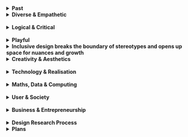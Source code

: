 
<Text title="About">
<details close>
<summary><strong>Past </strong></summary>
 I am Kuangyi Xing (27-year-old), from Nanjing, China. In 2015, I moved to
  Australia where I successfully completed my Bachelor's degree in Information
  Technology from <a href="https://www.anu.edu.au/">The Australian National University</a>. Then I moved to Melbourne
  where I worked for 4 years 
  as a software developer and associate UX/UI designer at a <a href="https://www.rea-group.com/">leading IT
  corporation</a>.
  <br /> <br />
 The Japanese concept of Ikigai suggests that the ideal career path aligns with
  what you love, what the world requires, what you can earn a living from, and
  what you excel at. In search of my Ikigai, I relocated to the Netherlands in
  2021 to pursue a Master's degree in Industrial Design. I selected TU/e primarily due to the vibrant design culture that the Netherlands offers. The program structure, with its emphasis on five areas of expertise, provides a comprehensive skillset that every designer should possess.
<br /> <br />
Before entering TU/e, my understanding of design was quite limited. I had a vague idea of fields I might like, such as sustainability, healthcare, social and play design but lacked a distinct design style, process, or direction of my own.
<br /> <br />
My design experience and area of expertise were also both limited. The company where I worked as a software developer supported me in undertaking a few months of design internship, which formed my foundation of practical design experience. The opportunity was offered due to my expressed interest in transitioning to design over several years. But the experience was predominantly in the commercial and UI/UX sectors. Within the professional environment, I was merely a small component of the extensive design process and had not yet independently experienced a full one. When it came to physical projects, my experience was confined to basic 3D modelling and rendering, and I lacked familiarity with material choices and the construction of real physical models.
<br /> <br />
Despite having a robust background in science, technology, engineering, and mathematics (STEM), I lacked systematic instruction that would enable me to integrate my specialist knowledge into my design process.
<br /> <br />
Nonetheless, my education at Eindhoven University of Technology facilitated the accumulation of varied experience, particularly in the areas of technology & realisation, creativity & aesthetics, and user & society. Prior to my FMP, my social designs were mainly driven by responsible design, emphasising problem-solving. For my FMP,I aimed to adopt a new design methodology, focusing on a discursive point of view. Additionally, since my two primary areas of expertise, US and MDC, were separately developed previously, I sought to merge them in my FMP.

</details>
</Text>

<Text title="Professional Identity">
<details close>
<summary><strong>Diverse & Empathetic </strong></summary>
Growing up in China and living, studying, and working in Australia, Denmark, and the Netherlands from the age of 19 onwards, I bring a
rich intercultural perspective to my work. My varied experiences across
different fields like software engineering and UI design have allowed me to
engage with a diverse array of individuals. As a minority in the society, I
deeply empathise with those who lack resources or whose voices often go unheard,
and I've personally witnessed the profound impact of societal structures and
systems on individual growth. 
 <br /> <br />
These experiences have significantly expanded my
understanding of society and the world, enhancing my sensitivity to the
complexities and nuances in societal issues. In my inclusive design approach, I
strive to genuinely understand the circumstances of users and the societal
environment influencing them (e.g. <a href="/weave">Weave</a>). I prefer to focus on particular
social groups who occupy more vulnerable positions within the society, acknowledging their uniqueness and considering the nuances of
their situations rather than pursuing a one-size-fits-all design.
</details>
  <br />
<details close>
<summary><strong>Logical & Critical</strong></summary>
With a strong background in STEM, my systematic training in AI, big data, and
programming enables me to swiftly understand various types of technology and
integrate them into my designs for more interactive user experiences (e.g.
<a href="/nebula"> Nebula</a>). However, I believe technology is a means, not an end. My extensive
experience with technology has made me more aware that technology cannot wholly
solve human issues, or may only provide an illusion of resolution. Therefore, I
employ technology with a critical mindset, only where it truly adds value. 
 <br /> <br />
My
logical mind enables me to work on intricate problems in a structured way. I
practise an iterative approach on various levels, from the overarching design
process to individual design activity. Adept at identifying problems with
intuition, I substantiate my assumption with qualitative and quantitative data gathered
from ethnography research, as well as theory support. Through thorough
analysis, I excel at distilling clear patterns from complex data, which enables
me to truly understand the problems at a systematic level (e.g. <a href="/weave">Weave</a>). 
 <br /> <br />
My
critical mind prompts me to spot flaws and constantly probe the “why” throughout
the design process. Questions like “Why do I choose this design approach?”, “How can I validate it?” or “Why does
this occur?” often guide my exploration. I am also critical about areas for improvement and
actively seek opportunities for growth. For instance, I undertook projects at
<a href="https://www.designskolenkolding.dk/en"> Design School Kolding</a> for my M2.1 specifically to enhance my creativity and aesthetic
sensibility, and knowledge in play design.
</details>
  <br />
<details close>
<summary><strong>Playful</strong></summary>
Contrasting with my logical thinking, my design style often embodies elements
of playfulness. This playful spirit is deeply rooted in my childhood, filled
with joyful memories of unstructured play, particularly with nature. Despite
societal emphasis on academic performance, I value the implicit lessons gained
from these playful explorations. Looking back, I realise that they have
significantly contributed to my development, reinforcing my belief in the
importance of play. 
 <br /> <br />
This foundation has nurtured my inclination towards playful
expression and interest in play design. It has driven me to delve deeper into
play theory and incorporate them into various fields, including education (<a href="/wind">Ride with Wind</a>),
business (<a href="/seasaw">SeaSaw</a>), and spatial design (<a href="/flow">Flow</a>). 
 <br /> <br />
 My design form
also mirrors the spirit of play through elements of irregularity, embodiment, and conflict. My designs often involve physical interactions and encapsulate
embodiment (e.g. <a href="/seasaw">SeaSaw</a>). Irregular shapes embody rule-breaking playfulness
(e.g. <a href="/weave">Weave</a>). Conflict aligns more with dark humour and dark play (e.g.
combining knife and children play in <a href="/seasaw">SeaSaw</a>), which creates a memorable impact, prompting
reflection by combining unrelated domains with playfulness (e.g. exploring the relation between vulnerability and play with the <a href="/jenga">Jenga</a> project).
</details>

</Text>

<Text title="Vision">
<details close>
<summary><strong> Inclusive design breaks the boundary of stereotypes and opens up space for nuances and growth</strong></summary>
Based on my experiences and reflections, I've come to believe that many social designs remain rooted in self-assumptions about users, such as blind people are incapable of international travels by themselves. This is a pitfall I have encountered in my own design journey. <strong>As designers, we need to embrace vulnerability - to understand, listen, and accept differences and nuances.</strong> Design should either be approached from a first-person perspective, or it should involve deep empathy towards the struggles experienced by others, including their unique sociocultural contexts. Only then we can create designs that genuinely resonate with users.
  <br /> <br />
From personal experience, I know that bias against women, ethnic minorities, the disabled, members of LGBTQI+ community, and many others still commonly occur in our current society. Lack of awareness of other groups’ realities can be the root of such bias and prejudice. <strong>Inclusive design, in my view, should challenge existing rules, shatter the boundary of preconceptions and stereotypes, demonstrate diverse possibilities, and open up space for nuance and growth.</strong> Therefore, my designs fundamentally challenge existing perceptions, whether it's society's understanding of immigrant struggles (<a href="/weave">Weave</a>), the belief that we cannot play outdoors in bad weather (<a href="/wind">Ride with Wind</a>), that kitchen knives are too dangerous for children (<a href="/seasaw">SeaSaw</a>), or that introverted children don't belong in amusement parks (<a href="/flow">Flow</a>). Through my designs, I seek to present various facets of issues, showcase broad possibilities, provide tools for people to foster their growth, and ultimately broaden societal perceptions to create a more inclusive society.
<br /> <br />
I also believe in the power of playful design, which I often integrate with other fields. Much like how stand-up comedy uses humour to critique, such combinations not only challenge our perceptions but also spark critical reflection on reality.
<br /> <br />
This vision of challenging and reshaping societal perceptions through inclusive and playful design guides my professional identity and decision-making. It serves as my long-term perspective and resonates with my background, values and beliefs. As I continue to develop competencies in design, this vision will provide the anchor point that directs my growth and learning.
</details>

</Text>

<Text title="Development">
  <details close>
    <summary>
      <strong>Creativity & Aesthetics</strong>
    </summary>
<strong>Materiality</strong>: I acquired skills in handling a variety of materials such as textiles, metal, acrylic, paper, and clay, while specialising in wood (specifically MDF, pine, and balsa wood) and Polylactic acid (PLA). I became adept in using specific tools required for each material, learning techniques such as forming, processing, and polishing. This involved equipment such as the CNC machine, jigsaw, sewing machine, sanding machine, and embroidery machine, and others. In FMP, a mixture of materials - including wood, PLA, acrylic, foam, metal, and yarn - were carefully selected and merged to optimise the presentation of the final product. 
<br /> <br />
<strong>Ideas generating, refining and selecting</strong>: 
The technique learned from the course <i>Exploratory Sketching</i> was used in visually generating my ideas. Rapid prototyping with materials like foam, paper, or MDF was employed to refine the forms and shapes, aiding in making informed final design decisions. Numerous evaluation methodologies were used to select the best ideas, for instance, a spider web evaluation graph which considers diverse aspects such as user interaction, feasibility, and playfulness. Furthermore, user tests and interviews were also conducted to examine the design's user interaction capabilities, leading to further enhancements.
<br /> <br />
<strong>Storytelling and presenting</strong>: 
My ability to present ideas evolved significantly, with a focus on enhancing visual communication and storytelling. I sought guidance from my peers in communication design at DSKD. They introduced me to the effective utilisation of Adobe Illustrator, Photoshop, and InDesign, equipping me to create visually appealing presentations that tell the design story.
<br /> <br />
<strong>
  Link to professional skills, other expertise areas and design research process
</strong>
<br /> 
Understanding the properties and potential of different materials broadens the scope
of design possibilities, enhancing the overall user experience. The enhancement of
my storytelling and presentation skills, coupled with my idea generation, refinement,
and selection capabilities, has streamlined my design process. It has enabled me
to swiftly transform my design ideas into tangible sketches or prototypes that effectively
tell a coherent story. This efficiency also provides a faster feedback loop with users
or stakeholders, aiding me in determining the subsequent steps in the design process. <br /> <br />
The
fusion of creativity and aesthetics with technology and realisation, such as 3D modelling
and Arduinos, has been my key strategy. For instance, in the development of Weave,
I found that users are more likely to engage with a design product when it achieves
a certain level of interactivity and aesthetic appeal. It is only through a willingness
to interact that societal perspectives can be potentially expanded through the design,
contributing towards a more inclusive society.
<br /> <br />
  <AliceCarousel
  animationDuration="2000"
  infinite
  controlsStrategy="alternate"
  mouseTracking
  items={[
    <img
      src="../../../expertises/CA1.jpeg"
      onDragStart={(e) => {
        e.preventDefault();
      }}
      role="presentation"
    />,
    <img
      src="../../../expertises/CA2.jpeg"
      onDragStart={(e) => {
        e.preventDefault();
      }}
      role="presentation"
    />,
    <img
      src="../../../expertises/CA3.jpg"
      onDragStart={(e) => {
        e.preventDefault();
      }}
      role="presentation"
    />,
        <img
      src="../../../expertises/CA4.jpg"
      onDragStart={(e) => {
        e.preventDefault();
      }}
      role="presentation"
    />,
        <img
      src="../../../expertises/CA5.png"
      onDragStart={(e) => {
        e.preventDefault();
      }}
      role="presentation"
    />,
  ]}
/>
  </details>
 <br /> 
<details close>
  <summary>
    <strong>Technology & Realisation</strong>
  </summary>
  <strong>Electronic Engineering</strong>: Through the<a href="/nebula"> Nebula</a> project, I accumulated
  hands-on experience in designing a sophisticated electronic system, involving integrating
  various components such as compass, GPS, vibration actuators, and arduino
  into a unified navigational system. Additionally, practical skills such as soldering
  and assembling were further developed. The project <a href="/wind">Ride with Wind</a> facilitated
  the enhancement of my technical knowledge, specifically in aerodynamics. Electronics
  (a motor, potentiometer, bluetooth) were combined with the principles of aerodynamics to
  develop a Lego paraglider.
  <br /> <br />
  <strong>Technical Drawing & 3D modelling</strong>: I learned the importance of technical drawings that visually communicate how something functions or is constructed. These not only serve as references for further 3D modelling, but also assist in evaluating their feasibility and facilitating feedback from engineers. I also took advantage of the intensive Rhino and Keyshot workshop at DSKD to develop my 3D modelling and rendering skills. These skills are invaluable for detailing technical aspects of a design, as well as creating rapid physical prototypes with tools such as a 3D printer or laser cutter.
  <br /> <br />
  <strong>
   Link to professional skills and other expertise areas
  </strong> <br />
  Working with technology in a design context has made me realise that when technology does not perform as expected, it is important to seek alternatives, instead of solely troubleshooting the technological issues,. From a lesson learnt from <a href="/wind">Ride with Wind</a>, I understood the value of managing potential risks and thoroughly understanding the pros and cons of a technology before the adoption. It was a valuable lesson on how an overly engineering-centric approach could potentially hinder a design project.
    <br /> <br />
My technology and realisation skills are closely interwoven with my maths data computing background. Leveraging my programming expertise, I possess the proficiency to write code for complex tasks within electronic systems. Meanwhile, my skills in creativity and aesthetics allow me to elevate the product beyond mere engineering, transforming it into an appealing and interactive design project.

  <br /> <br />
  <AliceCarousel
    animationDuration="2000"
    infinite
    controlsStrategy="alternate"
    mouseTracking
    items={[
      <img
        src="../../../expertises/TR1.jpg"
        onDragStart={(e) => {
          e.preventDefault();
        }}
        role="presentation"
      />,
      <img
        src="../../../expertises/TR2.jpg"
        onDragStart={(e) => {
          e.preventDefault();
        }}
        role="presentation"
      />,
      <img
        src="../../../expertises/TR3.png"
        onDragStart={(e) => {
          e.preventDefault();
        }}
        role="presentation"
      />,
      <img
        src="../../../expertises/TR4.png"
        onDragStart={(e) => {
          e.preventDefault();
        }}
        role="presentation"
      />,
      <img
        src="../../../expertises/TR5.jpg"
        onDragStart={(e) => {
          e.preventDefault();
        }}
        role="presentation"
      />,
    ]}
  />
</details>
<br />
<details close>
  <summary>
    <strong>Maths, Data & Computing</strong>
  </summary>
  My foundational knowledge in maths, data, and computing was primarily developed during my undergraduate studies and professional work experience. The subsequent reflection focuses on how I integrated this knowledge with other expertise areas.
    <br /> <br />
  <strong>Integration with User and Society</strong>: Data is often viewed as predominantly digital. My FMP, <a href="/weave">Weave</a>, explored the power of data in a distinct way by transforming data into a tangible and physical manifestation, combined with the realisation skills. Data infused with social meaning enhances the depth and social values of data, and highlighting a societal issue through credible data fosters greater understanding of the social subject matter.
  <br /> <br />
  <strong>Integration with Business and Entrepreneurship</strong>: To assess the viability of our business idea in the course <i>Design Innovation Strategy</i>, I built and deployed a fully functional landing page on a web server, with integrated tracking logic to identify the most popular commercial deal among customers. By establishing this fully operational website, we were able to test our business concept in a real-world scenario.
<br /> <br />
<strong>Integration with Creativity and Aesthetics:
</strong> Communication design skills and computing were integrated in the <a href="/narrative">Narrative Tool</a> project, which creates UX/UI design and deploys a product to production. The design was conceptualised in Figma and  then presented to clients for feedback. Subsequently, an analytics dashboard was built into production using Javascript and CSS, with data visualisation, functional programming principles, careful selection of data formats, and the application of breadth-first search (BFS) algorithm to traverse and merge data in a tree structure. Furthermore, this interactive portfolio website was also designed and developed using Typescript and CSS. Code can be seen at my <a href="https://github.com/void-kuangyi/Portfolio">gitub repository</a>.

<br /> <br />
<AliceCarousel
  animationDuration="2000"
  infinite
  controlsStrategy="alternate"
  mouseTracking
  items={[
    <img
      src="../../../expertises/MDC1.png"
      onDragStart={(e) => {
        e.preventDefault();
      }}
      role="presentation"
    />,
    <img
      src="../../../expertises/MDC3.png"
      onDragStart={(e) => {
        e.preventDefault();
      }}
      role="presentation"
    />,
    <img
      src="../../../expertises/MDC4.png"
      onDragStart={(e) => {
        e.preventDefault();
      }}
      role="presentation"
    />,
    <img
      src="../../../expertises/MDC2.jpg"
      onDragStart={(e) => {
        e.preventDefault();
      }}
      role="presentation"
    />,
  ]}
/>

</details>

<br />
<details close>
  <summary>
    <strong>User & Society</strong>
  </summary>
  <strong>User</strong>: I adopted a second-person perspective, designing for individuals with visual impairments (<a href="/nebula">Nebula</a>), and introverted children (<a href="/flow">Flow</a>). Later, in my FMP, I chose the first-person perspective, drawing on my own experiences as a foreign resident navigating the Dutch public systems. I supplemented this perspective with user research and theoretical components, enriching the mixed perspectives of the project.
<br /> <br />
<strong>User Evaluation</strong>: I experimented with a wide range of user evaluation methods, such as semi-structured interviews, surveys, diary studies, sensory ethnography research, user testing, and participatory design methodology. These practical applications allowed me to put the theory learned in the <i>User Evaluation Methods</i> course into practice and equip me to select the most suitable methodologies for diverse scenarios. To support my user research, I utilised various tools, including photo-elicitation, UX journey maps, cultural probes, and emotional wheels.
<br /> <br />
<strong>Context and Society:</strong> I developed awareness and sensitivity to the profound impact that different contexts can have on users. This understanding spans a broad spectrum, from sociocultural contexts to specific spatial and environmental settings. For instance, I explored how space influences Dutch children's interactions during play (<a href="/flow">Flow</a>). In the user testing phase of <a href="/seasaw">SeaSaw</a>, I noted that the results, obtained from Danish children in Kolding, might differ from those involving Dutch children or even Danish children in Copenhagen. <a href="/weave">Weave</a> primarily focuses on skilled immigrants in the context of the Netherlands, demonstrating a similar contextual consideration.
<br /> <br />
<strong>Link to professional Identity, vision and design research process 
</strong><br /> With the aspiration of being an inclusive designer, users constitute a critical component of my design process. I leverage both quantitative and qualitative data to gain a comprehensive understanding of the users and their circumstances, integrating this with theoretical insights to drive the design process forward. My primary focus centres around more vulnerable demographics, aims to challenge societal stereotypes through my design work and ultimately promote a more inclusive society.
Recognising the significant role of context, I strive to authentically understand not only the individual experiences of users but also their wider societal environment. I prioritise depth over breadth, which is why I choose to concentrate on specific groups and the nuanced dynamics within their unique contexts. This approach ensures that the final design can deeply resonate with its users, sparking connections and stimulating reflection on reality.

  <br /> <br />
  <AliceCarousel
    animationDuration="2000"
    infinite
    controlsStrategy="alternate"
    mouseTracking
    items={[
      <img
        src="../../../expertises/US3.jpg"
        onDragStart={(e) => {
          e.preventDefault();
        }}
        role="presentation"
      />,
      <img
        src="../../../expertises/US2.jpg"
        onDragStart={(e) => {
          e.preventDefault();
        }}
        role="presentation"
      />,
      <img
        src="../../../expertises/US1.jpg"
        onDragStart={(e) => {
          e.preventDefault();
        }}
        role="presentation"
      />,
      <img
        src="../../../expertises/US5.jpg"
        onDragStart={(e) => {
          e.preventDefault();
        }}
        role="presentation"
      />,
    ]}
  />
</details>
<br />
<details close>
  <summary>
    <strong>Business & Entrepreneurship</strong>
  </summary>
  During the <i>Design Innovation Strategy</i> course, I was introduced to the hypothesis-driven design process. <a href="/wemagine">Wemagine</a> utilised tools such as the business model canvas, go-to-market plan, ecosystem positioning, and 24-month financial models to test the feasibility, viability, and desirability of a business idea. Learnings were applied to develop a business plan for <a href="/nebula">Nebula</a>, which included a product release cycle and market analysis. <br /> <br />
  In a collaborative project with clients from <a href="https://legohouse.com/da-dk/">Lego House</a>, I gained practical experience in creating a commercial design. This experience taught me to consider various facets associated with a commercial product, including local legislations, alignment with business strategies, and profit and loss evaluation.
<br /> <br />
<strong>
  Link to professional skills, professional Identity, vision
</strong> <br /> As someone who aspires to tackle societal issues that matter to me by founding my own company, understanding the dynamics of running a successful business is crucial. Such knowledge not only assists in taking a product beyond the prototyping stage, but also in ensuring its market fit and capacity to create a meaningful impact on people's lives.

  <br /> <br />
  <AliceCarousel
    animationDuration="2000"
    infinite
    controlsStrategy="alternate"
    mouseTracking
    items={[
      <img
        src="../../../expertises/BE1.png"
        onDragStart={(e) => {
          e.preventDefault();
        }}
        role="presentation"
      />,
      <img
        src="../../../expertises/BE2.jpeg"
        onDragStart={(e) => {
          e.preventDefault();
        }}
        role="presentation"
      />,
      <img
        src="../../../expertises/BE3.jpeg"
        onDragStart={(e) => {
          e.preventDefault();
        }}
        role="presentation"
      />
    ]}
  />
</details>
<br />
<details close>
  <summary>
    <strong>Design Research Process</strong>
  </summary>
  <strong>Theory based Design</strong>: The evolution of my design research process is deeply linked with my growing understanding of users and society. The knowledge I acquired about users and society was firmly rooted in research. Projects like<a href="/wind"> Flow</a>, <a href="/seasaw">SeaSaw</a>, and <a href="/wind">Ride with Wind</a> allowed me to delve into theories related to children, education, and play. These theoretical frameworks were also instrumental in guiding my design processes, for instance, the theory of playful tension, learning through play was employed to design playful learning experiences.
  <br /> <br />
I relied on discursive design theory as a foundational approach to the design process of FMP. I also studied systematic changes and cross-cultural theories to comprehend the intricate social system. An example of such application was when I created a relation map based on conflict analysis theory.

<br /> <br />
<strong>Process</strong>: Beyond these, I have also explored and reflected on diverse
design processes to gain more control and flexibility in my approach.
<a href="/wind"> Flow</a> and <a href="/vinylify">Vinylify</a> adopted a research-through-design process, using techniques like
expert interviews and diary studies to generate insights. <a href="/seasaw">SeaSaw</a> and <a href="/weave">Weave</a> utilised
a user-centred design process involving interviews, surveys, and prototype creation
for user testing and data analysis. <a href="/jenga">Jenga</a> followed an experimental
design process, conducting social experiments to gather preliminary insights for
further research. <a href="/wind">Ride with Wind</a> adopted an engineering and realisation-centred
design process, involving multiple iterations of making, testing, refining, and integrating
technological knowledge.
<br /> <br />
  <AliceCarousel
    animationDuration="2000"
    infinite
    controlsStrategy="alternate"
    mouseTracking
    items={[
      <img
        src="../../../expertises/Research1.png"
        onDragStart={(e) => {
          e.preventDefault();
        }}
        role="presentation"
      />,
      <img
        src="../../../expertises/Research2.png"
        onDragStart={(e) => {
          e.preventDefault();
        }}
        role="presentation"
      />,
      <img
        src="../../../expertises/Research4.png"
        onDragStart={(e) => {
          e.preventDefault();
        }}
        role="presentation"
      />
    ]}
  />
</details>
</Text>

<Text title="Future">
    <details close>
<summary><strong>Plans </strong></summary>
My first step is to become part of a small-scale organisation or studio that resonates with my professional identity and vision, with a focus on playful or social design. This will help me gain professional experience, further develop my expertise areas and establish valuable networks. Smaller companies are my preference because my previous experiences in larger organisations have shown that smaller ones offer more responsibility, providing more learning opportunities and personal recognition.

<br /> <br />
When I feel ready and sufficiently experienced, I aspire to broaden the scope of
my currently registered freelance company. This will enable me to concentrate on
matters that are of importance to me, because I strongly believe in the power of
first person perspective design. This is also the reason I chose the DLE track, enabling
me to engage in relevant courses in preparation for my future aspirations.

</details>
</Text>
